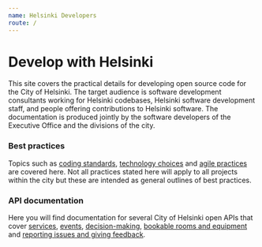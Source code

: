 ```yaml
---
name: Helsinki Developers
route: /
---
```

# Develop with Helsinki

This site covers the practical details for developing open source code for the City of Helsinki. The target audience is software development consultants working for Helsinki codebases, Helsinki software development staff, and people offering contributions to Helsinki software. The documentation is produced jointly by the software developers of the Executive Office and the divisions of the city.

### Best practices

Topics such as [coding standards](/coding-standards), [technology choices](/technology-choices) and [agile practices](/scrum-project-management) are covered here. Not all practices stated here will apply to all projects within the city but these are intended as general outlines of best practices.

### API documentation

Here you will find documentation for several City of Helsinki open APIs that cover [services](apis/servicemap), [events](apis/linkedevents), [decision-making](apis/openahjo), [bookable rooms and equipment](apis/respa) and [reporting issues and giving feedback](apis/open311).
